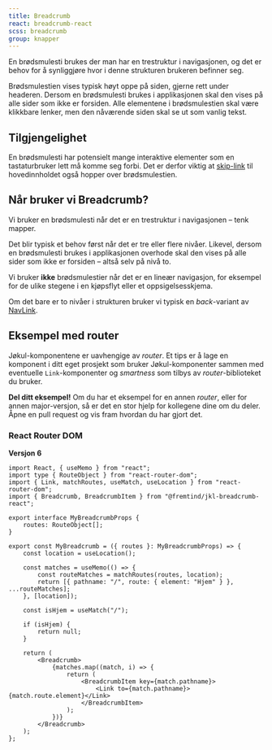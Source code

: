 ```yaml
---
title: Breadcrumb
react: breadcrumb-react
scss: breadcrumb
group: knapper
---
```



<Ingress>
    En brødsmulesti brukes der man har en trestruktur i navigasjonen, og det er behov for å synliggjøre hvor i denne
    strukturen brukeren befinner seg.
</Ingress>

<ComponentExample component={BreadcrumbExample} codeExample={breadcrumbExampleCode} />

Brødsmulestien vises typisk høyt oppe på siden, gjerne rett under headeren. Dersom en brødsmulesti brukes i applikasjonen skal den vises på alle sider som ikke er forsiden. Alle elementene i brødsmulestien skal være klikkbare lenker, men den nåværende siden skal se ut som vanlig tekst.

## Tilgjengelighet

En brødsmulesti har potensielt mange interaktive elementer som en tastaturbruker lett må komme seg forbi. Det er derfor viktig at [skip-link](/universell-utforming/guide#uu/hoppe-over-blokker) til hovedinnholdet også hopper over brødsmulestien.

## Når bruker vi Breadcrumb?

Vi bruker en brødsmulesti når det er en trestruktur i navigasjonen – tenk mapper.

Det blir typisk et behov først når det er tre eller flere nivåer. Likevel, dersom en brødsmulesti brukes i applikasjonen overhode skal den vises på alle sider som ikke er forsiden – altså selv på nivå to.

Vi bruker **ikke** brødsmulestier når det er en lineær navigasjon, for eksempel for de ulike stegene i en kjøpsflyt eller et oppsigelsesskjema.

Om det bare er to nivåer i strukturen bruker vi typisk en _back_-variant av [NavLink](/komponenter/link).

## Eksempel med router

Jøkul-komponentene er uavhengige av _router_. Et tips er å lage en komponent i ditt eget prosjekt som bruker Jøkul-komponenter sammen med eventuelle `Link`-komponenter og _smartness_ som tilbys av _router_-biblioteket du bruker.

**Del ditt eksempel!** Om du har et eksempel for en annen _router_, eller for annen major-versjon, så er det en stor hjelp for kollegene dine om du deler. Åpne en pull request og vis fram hvordan du har gjort det.

### React Router DOM

**Versjon 6**

```tsx
import React, { useMemo } from "react";
import type { RouteObject } from "react-router-dom";
import { Link, matchRoutes, useMatch, useLocation } from "react-router-dom";
import { Breadcrumb, BreadcrumbItem } from "@fremtind/jkl-breadcrumb-react";

export interface MyBreadcrumbProps {
    routes: RouteObject[];
}

export const MyBreadcrumb = ({ routes }: MyBreadcrumbProps) => {
    const location = useLocation();

    const matches = useMemo(() => {
        const routeMatches = matchRoutes(routes, location);
        return [{ pathname: "/", route: { element: "Hjem" } }, ...routeMatches];
    }, [location]);

    const isHjem = useMatch("/");

    if (isHjem) {
        return null;
    }

    return (
        <Breadcrumb>
            {matches.map((match, i) => {
                return (
                    <BreadcrumbItem key={match.pathname}>
                        <Link to={match.pathname}>{match.route.element}</Link>
                    </BreadcrumbItem>
                );
            })}
        </Breadcrumb>
    );
};
```
